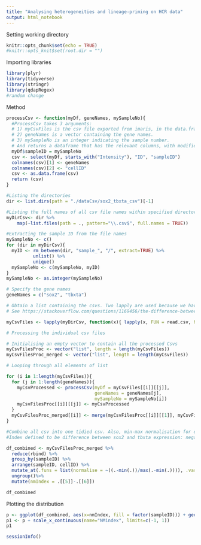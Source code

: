 ```yaml
---
title: "Analysing heterogeneities and lineage-priming on HCR data"
output: html_notebook
---
```


Setting working directory
```r
knitr::opts_chunk$set(echo = TRUE)
#knitr::opts_knit$set(root.dir = "")
```

Importing libraries
```r
library(plyr)
library(tidyverse)
library(stringr)
library(qdapRegex)
#random change

```

Method

```r
processCsv <- function(myDf, geneNames, mySampleNo){
  #ProcessCsv takes 3 arguments:
  # 1) myCsvFiles is the csv file exported from imaris, in the data.frame format.
  # 2) geneNames is a vector containing the gene names.
  # 3) mySampleNo is an integer indicating the sample number.
  # And returns a dataframe that has the relevant columns, with modified column names
  myDf$sampleID = mySampleNo
  csv <- select(myDf, starts_with("Intensity"), "ID", "sampleID")
  colnames(csv)[1] <- geneNames
  colnames(csv)[2] <- "cellID"
  csv <- as.data.frame(csv)
  return (csv)
}

```

```r
#Listing the directories 
dir <- list.dirs(path = "./dataCsv/sox2_tbxta_csv")[-1]

#Listing the full names of all csv file names within specified directories
myDirCsv<- dir %>% 
    map(~list.files(path = ., pattern="\\.csv$", full.names = TRUE)) 
```

```r
#Extracting the sample ID from the file names
mySampleNo <- c()
for (dir in myDirCsv){
  myID <- rm_between(dir, "sample_", "/", extract=TRUE) %>%
          unlist() %>%
          unique()
  mySampleNo <- c(mySampleNo, myID)
}
mySampleNo <- as.integer(mySampleNo)

# Specify the gene names
geneNames = c("sox2", "tbxta")

```

```r
# Obtain a list containing the csvs. Two lapply are used because we have to extract the individual elements of the list to access the csv files.
# See https://stackoverflow.com/questions/1169456/the-difference-between-bracket-and-double-bracket-for-accessing-the-el for subsetting details.

myCsvFiles <- lapply(myDirCsv, function(x){ lapply(x, FUN = read.csv, header = TRUE, skip = 3)}) 

```

```r
# Processing the individual csv files 

# Initialising an empty vector to contain all the processed Csvs
myCsvFilesProc <- vector("list", length = length(myCsvFiles))
myCsvFilesProc_merged <- vector("list", length = length(myCsvFiles))

# Looping through all elements of list

for (i in 1:length(myCsvFiles)){
  for (j in 1:length(geneNames)){
    myCsvProcessed <- processCsv(myDf = myCsvFiles[[i]][[j]], 
                                 geneNames = geneNames[j],
                                 mySampleNo = mySampleNo[i])
    myCsvFilesProc[[i]][[j]] <- myCsvProcessed
  }
  myCsvFilesProc_merged[[i]] <- merge(myCsvFilesProc[[i]][[1]], myCsvFilesProc[[i]][[2]], by = c("cellID", "sampleID"))
}

```

```r
#Combine all csv into one tidied csv. Also, min-max normalisation for each column and NM index calculation.
#Index defined to be difference between sox2 and tbxta expression: negative values indicates higher tbxta to sox2 exp.

df_combined <- myCsvFilesProc_merged %>%
  reduce(rbind) %>%
  group_by(sampleID) %>%
  arrange(sampleID, cellID) %>%
  mutate_at(.funs = list(normalise = ~((.-min(.))/max(.-min(.)))), .vars = 3:4) %>%
  ungroup()%>%
  mutate(nmIndex = .[[5]]-.[[6]])

df_combined
```

Plotting the distribution
```r
p <- ggplot(df_combined, aes(x=nmIndex, fill = factor(sampleID))) + geom_histogram(binwidth=0.2, color = 'black') 
p1 <- p + scale_x_continuous(name="NMindex", limits=c(-1, 1))
p1
```

```r
sessionInfo()
```
